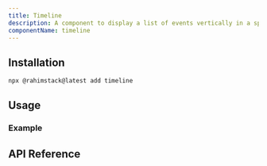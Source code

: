 ```yaml
---
title: Timeline
description: A component to display a list of events vertically in a specific order.
componentName: timeline
---
```


<ComponentPreview name="timeline-demo" />

## Installation

```bash
npx @rahimstack@latest add timeline
```

## Usage

### Example

<ComponentPreview name="timeline-example-demo" />


## API Reference

<ComponentAnatomy name="timeline" />
